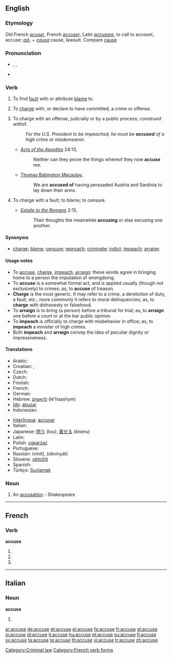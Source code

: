 {{webster}}
{{rfc}}
{{also|accusé}}
==English==

===Etymology===
Old French ''[[acuser]]'', French ''[[accuser]]'', Latin ''[[accusare]]'', to call to account, accuse; ''[[ad-]]'' + ''[[causa]]'' cause, lawsuit. Compare [[cause]]

===Pronunciation===
* {{enPR|əkyo͞ozʹ}}, {{IPA|/əˈkjuːz/}}, {{SAMPA|/@"kju:z/}}
* {{rhymes|uːz}}

===Verb===
{{en-verb|accus|ing}}

# {{transitive}} To find [[fault]] with or attribute [[blame]] to.
# {{transitive}} To [[charge]] with, or declare to have committed, a crime or offense.
# {{context|transitive|legal}} To charge with an offense, judicially or by a public process; ''construed with ''of''.''
#: ''For the U.S. President to be impeached, he must be '''accused''' of a high crime or misdemeanor.''
#* ''[[w:Acts of the Apostles|Acts of the Apostles]]'' 24:13,
#*: Neither can they prove the things whereof they now '''accuse''' me.
#* [[w:Thomas Babington Macaulay, 1st Baron Macaulay|Thomas Babington Macaulay]],
#*: We are '''accused of''' having persuaded Austria and Sardinia to lay down their arms.
# {{transitive}} To charge with a fault; to blame; to censure.
#* ''[[w:Epistle to the Romans|Epistle to the Romans]]'' 2:15,
#*: Their thoughts the meanwhile '''accusing''' or else excusing one another.

====Synonyms====
* [[charge]]; [[blame]]; [[censure]]; [[reproach]]; [[criminate]]; [[indict]]; [[impeach]]; [[arraign]]

====Usage notes====
* To [[accuse]], [[charge]], [[impeach]], [[arraign]]: these words agree in bringing home to a person the imputation of wrongdoing.
* To '''accuse''' is a somewhat formal act, and is applied usually (though not exclusively) to crimes; as, to '''accuse''' of treason.
* '''Charge''' is the most generic. It may refer to a crime, a dereliction of duty, a fault, etc.; more commonly it refers to moral delinquencies; as, to '''charge''' with dishonesty or falsehood.
* To '''arraign''' is to bring (a person) before a tribunal for trial; as, to '''arraign''' one before a court or at the bar public opinion.
* To '''impeach''' is officially to charge with misbehavior in office; as, to '''impeach''' a minister of high crimes.
* Both '''impeach''' and '''arraign''' convey the idea of peculiar dignity or impressiveness.

====Translations====
{{trans-top|to attribute blame to someone}}
* Arabic: {{Arab|[[إتهم]]}}
* Croatian: {{t-|hr|optužiti}}, {{t-|hr|okriviti}}
* Czech: {{t-|cs|obvinit}}
* Dutch: {{t+|nl|beschuldigen}}
* Finnish: {{t+|fi|syyttää}}
* French: {{t+|fr|accuser}}
* German: {{t-|de|beschuldigen}}
* Hebrew: [[להאשים]] (le'haashym)
* [[Ido]]: [[akuzar]]
* Indonesian: {{t+|id|tuduh|alt=menuduh|xs=Indonesian}}
{{trans-mid}}
* [[Interlingua]]: [[accusar]]
* Italian: {{t+|it|accusare}}
* Japanese: [[問う]] (tou); [[着せる]] (kiseru)
* Latin: {{t-|la|accusare}}
* Polish: [[oskarżać]]
* Portuguese: {{t+|pt|acusar}}
* Russian: {{t+|ru|винить|sc=Cyrl}} (vinít), {{t+|ru|обвинять|sc=Cyrl}} (obvinyát)
* Slovene: [[obtožiti]]
* Spanish: {{t+|es|acusar}}
* Türkçe: [[Suçlamak]]
{{trans-bottom}}

===Noun===
{{en-noun}}

# {{obsolete}} An [[accusation]] - Shakespeare

[[Category:Criminal law]]

----

==French==

===Verb===
'''accuse'''

# {{form of|First- and third-person singular indicative present|accuser}}
# {{form of|First- and third-person singular subjunctive present|accuser}}
# {{form of|Ordinary second-person singular imperative present|accuser}}

[[Category:French verb forms]]

----

==Italian==

===Noun===
'''accuse''' {{f}}

# {{plural of|accusa|lang=Italian}}

[[ar:accuse]]
[[de:accuse]]
[[et:accuse]]
[[el:accuse]]
[[fa:accuse]]
[[fr:accuse]]
[[gl:accuse]]
[[io:accuse]]
[[id:accuse]]
[[it:accuse]]
[[hu:accuse]]
[[pt:accuse]]
[[su:accuse]]
[[fi:accuse]]
[[sv:accuse]]
[[ta:accuse]]
[[te:accuse]]
[[th:accuse]]
[[vi:accuse]]
[[tr:accuse]]
[[zh:accuse]]